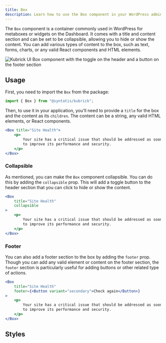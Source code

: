 ```yaml
---
title: Box
description: Learn how to use the Box component in your WordPress admin application.
---
```



<Lead
	storybook="/docs/components-box--docs"
	stackblitz="/edit/syntatis-kubrick-box?file=src/App.jsx">
	The `Box` component is a container commonly used in WordPress for metaboxes or
	widgets on the Dashboard. It comes with a title and content section and can
	be set to be collapsible, allowing you to hide or show the content. You can add
	various types of content to the box, such as text, forms, charts, or any valid
	React components and HTML elements.

  <Image
		src={cover}
		alt="Kubrick UI Box component with the toggle on the header and a button on the footer section"
		slot="cover"
		quality="max"
	/>
</Lead>

## Usage

First, you need to import the `Box` from the package:

```jsx
import { Box } from "@syntatis/kubrick";
```

Then, to use it in your application, you'll need to provide a `title` for the box and the content as its `children`. The content can be a string, any valid HTML elements, or React components.

```jsx
<Box title="Site Health">
	<p>
		Your site has a critical issue that should be addressed as soon as possible
		to improve its performance and security.
	</p>
</Box>
```

### Collapsible

As mentioned, you can make the `Box` component collapsible. You can do this by adding the `collapsible` prop. This will add a toggle button to the header section that you can click to hide or show the content.

```jsx {3}
<Box
	title="Site Health"
	collapsible
>
	<p>
		Your site has a critical issue that should be addressed as soon as possible
		to improve its performance and security.
	</p>
</Box>
```

### Footer

You can also add a footer section to the box by adding the `footer` prop. Though you can add any valid element or content on the footer section, the `footer` section is particularly useful for adding buttons or other related type of actions.

```jsx {3}
<Box
	title="Site Health"
	footer={<Button variant="secondary">Check again</Button>}
>
	<p>
		Your site has a critical issue that should be addressed as soon as possible
		to improve its performance and security.
	</p>
</Box>
```

## Styles

<Table
	variant="classes"
	component="Box"
	items={[
		["root", "The root element of the box."],
		["header", "The header section containing the title and toggle button."],
		["title", "The wrapper element of the title."],
		["content", "The content section of the box."],
		["footer", "The footer section of the box."],
	]}
/>
